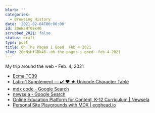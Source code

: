 ```yaml
---
blurb: ''
categories:
  - Browsing History
date: '2021-02-04T00:00:00'
id: 20eNsHfGBk46
scrubbed_2021: false
status: draft
type: post
title: Oh The Pages I Goed  Feb 4 2021
slug: 20eNsHfGBk46--oh-the-pages-i-goed--feb-4-2021
---
```


My trip around the web - Feb. 4, 2021

- [Ecma TC39](https://github.com/tc39)
- [Latin-1 Supplement — ✔️ ❤️ ★ Unicode Character Table](https://unicode-table.com/en/#00F7)
- [mdx code - Google Search](https://www.google.com/search?newwindow=1&client=safari&rls=en&ei=pMscYPKdJsLl5gKJraKQAw&q=mdx+code&oq=mdx+code&gs_lcp=CgZwc3ktYWIQAzICCAAyAggAMgIIADICCAAyAggAMgYIABAWEB4yBggAEBYQHjIGCAAQFhAeMgYIABAWEB4yBggAEBYQHjoKCC4QsAMQQxCTAjoHCAAQsAMQQzoHCC4QsAMQQzoICC4QsQMQkwI6CAgAELEDEIMBOgQILhBDOgQIABBDOgUILhCxAzoICC4QkQIQkwJQvC1YqDJg5DRoAXACeACAAYMCiAGsB5IBBTEuMy4ymAEAoAEBqgEHZ3dzLXdpesgBCsABAQ&sclient=psy-ab&ved=0ahUKEwjy_-KS9tHuAhXCslkKHYmWCDIQ4dUDCAw&uact=5)
- [newsela - Google Search](https://www.google.com/search?client=safari&rls=en&q=newsela&ie=UTF-8&oe=UTF-8)
- [Online Education Platform for Content, K-12 Curriculum | Newsela](https://newsela.com/)
- [Personal Site Playgrounds with MDX | egghead.io](https://egghead.io/lessons/mdx-personal-site-playgrounds-with-mdx)
